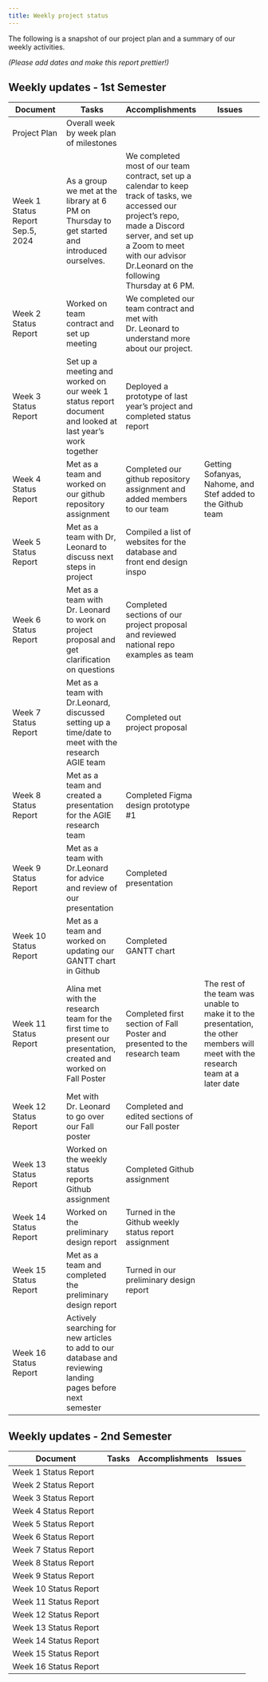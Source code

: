 ```yaml
---
title: Weekly project status
---
```


The following is a snapshot of our project plan and a summary of our weekly activities.

*(Please add dates and make this report prettier!)*

## Weekly updates - 1st Semester

| Document | Tasks | Accomplishments | Issues |
|---|---|---|---|
| Project Plan | Overall week by week plan of milestones | | |
| Week 1 Status Report<br/>Sep.5, 2024 |As a group we met at the library at 6 PM on Thursday to get started and introduced ourselves.|We completed most of our team contract, set up a calendar to keep track of tasks, we accessed our project's repo, made a Discord server, and set up a Zoom to meet with our advisor Dr.Leonard on the following Thursday at 6 PM.| |
| Week 2 Status Report  |Worked on team contract and set up meeting |We completed our team contract and met with Dr. Leonard to understand more about our project. | |
| Week 3 Status Report  |Set up a meeting and worked on our week 1 status report document and looked at last year's work together|Deployed a prototype of last year's project and completed status report| |
| Week 4 Status Report  |Met as a team and worked on our github repository assignment |Completed our github repository assignment and added members to our team| Getting Sofanyas, Nahome, and Stef added to the Github team|
| Week 5 Status Report  |Met as a team with Dr, Leonard to discuss next steps in project|Compiled a list of websites for the database and front end design inspo | |
| Week 6 Status Report  |Met as a team with Dr. Leonard to work on project proposal and get clarification on questions |Completed sections of our project proposal and reviewed national repo examples as team | |
| Week 7 Status Report  |Met as a team with Dr.Leonard, discussed setting up a time/date to meet with the research AGIE team |Completed out project proposal | |
| Week 8 Status Report  |Met as a team and created a presentation for the AGIE research team |Completed Figma design prototype #1 | |
| Week 9 Status Report  |Met as a team with Dr.Leonard for advice and review of our presentation |Completed presentation | |
| Week 10 Status Report |Met as a team and worked on updating our GANTT chart in Github |Completed GANTT chart | |
| Week 11 Status Report |Alina met with the research team for the first time to present our presentation, created and worked on Fall Poster |Completed first section of Fall Poster and presented to the research team |The rest of the team was unable to make it to the presentation, the other members will meet with the research team at a later date |
| Week 12 Status Report |Met with Dr. Leonard to go over our Fall poster |Completed and edited sections of our Fall poster | |
| Week 13 Status Report |Worked on the weekly status reports Github assignment |Completed Github assignment | |
| Week 14 Status Report |Worked on the preliminary design report |Turned in the Github weekly status report assignment | |
| Week 15 Status Report |Met as a team and completed the preliminary design report |Turned in our preliminary design report | |
| Week 16 Status Report |Actively searching for new articles to add to our database and reviewing landing pages before next semester | | |

## Weekly updates - 2nd Semester

| Document | Tasks | Accomplishments| Issues |
|---|---|---|---|
| Week 1 Status Report | | | |
| Week 2 Status Report | | | |
| Week 3 Status Report | | | |
| Week 4 Status Report | | | |
| Week 5 Status Report | | | |
| Week 6 Status Report | | | |
| Week 7 Status Report | | | |
| Week 8 Status Report | | | |
| Week 9 Status Report | | | |
| Week 10 Status Report | | | |
| Week 11 Status Report | | | |
| Week 12 Status Report | | | |
| Week 13 Status Report | | | |
| Week 14 Status Report | | | |
| Week 15 Status Report | | | |
| Week 16 Status Report | | | |



